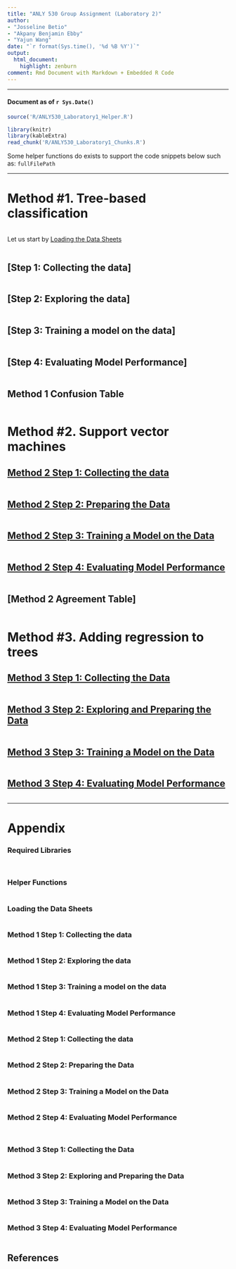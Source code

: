 ```yaml
---
title: "ANLY 530 Group Assignment (Laboratory 2)"
author:
- "Josseline Betio"
- "Akpany Benjamin Ebby"
- "Yajun Wang"
date: "`r format(Sys.time(), '%d %B %Y')`"
output:
  html_document:
    highlight: zenburn
comment: Rmd Document with Markdown + Embedded R Code
---
```


---

#### Document as of `r Sys.Date()`

```r

source('R/ANLY530_Laboratory1_Helper.R')

```

```r

library(knitr)
library(kableExtra)
read_chunk('R/ANLY530_Laboratory1_Chunks.R')

```

Some helper functions do exists to support the code snippets below such as: ```fullFilePath```

---

# Method #1. Tree-based classification


```r
```

Let us start by [Loading the Data Sheets]

```r
```

## [Step 1: Collecting the data]

```r
```

## [Step 2: Exploring the data]

```r
```

## [Step 3: Training a model on the data]

```r
```

## [Step 4: Evaluating Model Performance]

```r
```

## Method 1 Confusion Table

```r
```

# Method #2. Support vector machines

## [Method 2 Step 1: Collecting the data]

```r
```

## [Method 2 Step 2: Preparing the Data]

```r
```

## [Method 2 Step 3: Training a Model on the Data]

```r
```

## [Method 2 Step 4: Evaluating Model Performance]

```r
```

## [Method 2 Agreement Table]

```r
```

# Method #3. Adding regression to trees

## [Method 3 Step 1: Collecting the Data]

```r
```

## [Method 3 Step 2: Exploring and Preparing the Data]


```r
```

## [Method 3 Step 3: Training a Model on the Data]


```r
```

## [Method 3 Step 4: Evaluating Model Performance]

```r
```

---

# Appendix

### Required Libraries

```r
```

```r
```

### Helper Functions

```r
```

### Loading the Data Sheets

```r
```

### Method 1 Step 1: Collecting the data

```r
```

### Method 1 Step 2: Exploring the data

```r
```

### Method 1 Step 3: Training a model on the data

```r
```

### Method 1 Step 4: Evaluating Model Performance

```r
```

### Method 2 Step 1: Collecting the data

```r
```

### Method 2 Step 2: Preparing the Data

```r
```

### Method 2 Step 3: Training a Model on the Data

```r
```

### Method 2 Step 4: Evaluating Model Performance

```r
```

```r
```

### Method 3 Step 1: Collecting the Data

```r
```

### Method 3 Step 2: Exploring and Preparing the Data


```r
```

### Method 3 Step 3: Training a Model on the Data

```r
```

### Method 3 Step 4: Evaluating Model Performance

```r
```

## References

